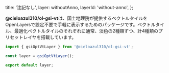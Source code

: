 
  title: '注記なし',
  layer: withoutAnno,
  layerId: 'without-anno',
};

**@cieloazul310/ol-gsi-vt**は、国土地理院が提供するベクトルタイルを OpenLayersで設定不要で手軽に表示するためのパッケージです。ベクトルタイル、最適化ベクトルタイルのそれぞれに通常、淡色の2種類ずつ、計4種類のプリセットレイヤを搭載しています。

```ts
import { gsiOptVtLayer } from '@cieloazul310/ol-gsi-vt';

const layer = gsiOptVtLayer();

export default layer;
```

